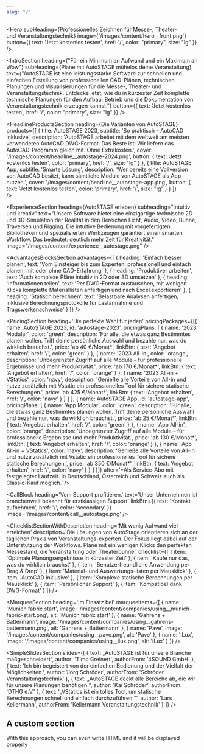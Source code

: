 ```yaml
---
slug: "/"
---
```


<Hero 
    subHeading={<span>Professionelles Zeichnen für Messe-, Theater-<br/>und Veranstaltungstechnik</span>} 
    image={'/images/content/hero__front.png'} 
    button={{ 
        text: 'Jetzt kostenlos testen',
        href: '/',
        color: "primary",
        size: "lg"
    }}
/>

<IntroSection
    heading={"Für ein Minimum an Aufwand und ein Maximum an Wow"} 
    subHeading={<span>Plane mit <span class="text-black">Auto</span><span class="italic text-brand">STAGE</span> mühelos deine Veranstaltung</span>} 
    text={"AutoSTAGE ist eine leistungsstarke Software zur schnellen und einfachen Erstellung von professionellen CAD-Plänen, technischen Planungen und Visualisierungen für die Messe-, Theater- und Veranstaltungstechnik. Entdecke jetzt, wie du in kürzester Zeit komplette technische Planungen für den Aufbau, Betrieb und die Dokumentation von Veranstaltungstechnik erzeugen kannst."} 
    button={{ 
        text: 'Jetzt kostenlos testen',
        href: '/',
        color: "primary",
        size: "lg"
    }}
/>

<HeadlineProductsSection 
    heading={<span>Die Varianten von <span class="text-deepblue">Auto</span><span class="italic text-brand">STAGE</span></span>} 
    products={[
    {
        title: <span>Auto<span class="italic text-brand">STAGE</span> <span class="italic font-light">2023</span></span>,
        subtitle: 'So praktisch – AutoCAD inklusive',
        description: 'AutoSTAGE arbeitet mit dem weltweit am meisten verwendeten AutoCAD DWG-Format. Das Beste ist: Wir liefern das AutoCAD-Programm gleich mit. Ohne Extrakosten.',
        cover: '/images/content/headline__autostage-2024.png',
        button: {
            text: 'Jetzt kostenlos testen',
            color:  'primary',
            href: '/',
            size: "lg"
        }
    },
    {
        title: <span>Auto<span class="italic text-brand">STAGE</span> <span class="italic font-light">App</span></span>,
        subtitle: 'Smarte Lösung',
        description: 'Wer bereits eine Vollversion von AutoCAD besitzt, kann sämtliche Module von AutoSTAGE als App nutzen.',
        cover: '/images/content/headline__autostage-app.png',
        button: {
            text: 'Jetzt kostenlos testen',
            color:  'primary',
            href: '/',
            size: "lg"
        }
    }
]}    
/>

<ExperienceSection
    heading={<span><span class="text-deepblue">Auto</span><span class="italic text-brand pr-2">STAGE</span>  erleben</span>}
    subheading="Intuitiv und kreativ"
    text="Unsere Software bietet eine einzigartige technische 2D- und 3D-Simulation der Realität in den Bereichen Licht, Audio, Video, Bühne, Traversen und Rigging. Die intuitive Bedienung mit vorgefertigten Bibliotheken und spezialisierten Werkzeugen garantiert einen smarten Workflow. Das bedeutet: deutlich mehr Zeit für Kreativität."
    image="/images/content/experience__autostage.png"
/>

<AdvantagesBlocksSection
    advantages={[
        {
            heading: 'Einfach besser planen',
            text: 'Vom Einsteiger bis zum Experten: professionell und einfach planen, mit oder ohne CAD-Erfahrung'
        },
        {
            heading: 'Produktiver arbeiten',
            text: 'Auch komplexe Pläne intuitiv in 2D oder 3D umsetzen'
        },
        {
            heading: 'Informationen teilen',
            text: 'Per DWG-Format austauschen, mit wenigen Klicks komplette Materiallisten anfertigen und nach Excel exportieren'
        },
        {
            heading: 'Statisch berechnen',
            text: 'Belastbare Analysen anfertigen, inklusive Berechnungsprotokolle für Lastannahme und Tragswerksnachweise'
        }
    ]}
/>

<PricingSection
          heading='Die perfekte Wahl für jeden'
          pricingPackages={[{
            name: <span>Auto<span class="italic text-brand">STAGE</span> <span class="italic font-light">2023</span></span>,
            id: 'autostage-2023',
            pricingPlans: [
                {
                    name: '2023 Modular',
                    color: 'green',
                    description: 'Für alle, die etwas ganz Bestimmtes planen wollen. Triff deine persönliche Auswahl und bezahle nur, was du wirklich brauchst.',
                    price: 'ab 40 €/Monat*',
                    linkBtn: {
                        text: 'Angebot erhalten',
                        href: '/',
                        color: 'green'
                    }
                },
                {
                    name: '2023 All-in',
                    color: 'orange',
                    description: 'Unbegrenzter Zugriff auf alle Module – für professionelle Ergebnisse und mehr Produktivität.',
                    price: 'ab 170 €/Monat*',
                    linkBtn: {
                        text: 'Angebot erhalten',
                        href: '/',
                        color: 'orange'
                    }
                },
                {
                    name: '2023 All-in + VStatics',
                    color: 'navy',
                    description: 'Genieße alle Vorteile von All-in und nutze zusätzlich mit Vstatic ein professionelles Tool für sichere statische Berechungen.',
                    price: 'ab 425 €/Monat*',
                    linkBtn: {
                        text: 'Angebot erhalten',
                        href: '/',
                        color: 'navy'
                    }
                }
              ]
          },
            {
                name: <span>Auto<span class="italic text-brand">STAGE</span> <span class="italic font-light">App</span></span>,
                id: 'autostage-app',
                pricingPlans: [
                    {
                        name: 'App Modular',
                        color: 'green',
                        description: 'Für alle, die etwas ganz Bestimmtes planen wollen. Triff deine persönliche Auswahl und bezahle nur, was du wirklich brauchst.',
                        price: 'ab 25 €/Monat*',
                        linkBtn: {
                            text: 'Angebot erhalten',
                            href: '/',
                            color: 'green'
                        }
                    },
                    {
                        name: 'App All-in',
                        color: 'orange',
                        description: 'Unbegrenzter Zugriff auf alle Module – für professionelle Ergebnisse und mehr Produktivität.',
                        price: 'ab 130 €/Monat*',
                        linkBtn: {
                            text: 'Angebot erhalten',
                            href: '/',
                            color: 'orange'
                        }
                    },
                    {
                        name: 'App All-in + VStatics',
                        color: 'navy',
                        description: 'Genieße alle Vorteile von All-in und nutze zusätzlich mit Vstatic ein professionelles Tool für sichere statische Berechungen.',
                        price: 'ab 350 €/Monat*',
                        linkBtn: {
                            text: 'Angebot erhalten',
                            href: '/',
                            color: 'navy'
                        }
                    }
                ]
            }]}
            after='*Als Service-Abo mit festgelegter Laufzeit. In Deutschland, Österreich und Schweiz auch als Classic-Kauf möglich.'
/>

<CallBlock
    heading='Vom Support profitieren.'
    text='Unser Unternehmen ist branchenweit bekannt für erstklassigen Support'
    linkBtn={{
        text: 'Kontakt aufnehmen',
        href: '/',
        color: 'secondary'
    }}
    image='/images/content/call__autostage.png'
/>

<ChecklistSectionWithDescription 
    heading='Mit wenig Aufwand viel erreichen'
    description='Die Lösungen von AutoStage orientieren sich an der täglichen Praxis von Veranstaltungs-experten. Der Fokus liegt dabei auf der Unterstützung der Workflows. Plane mit ein wenigen Klicks den perfekten Messestand, die Veranstaltung oder Theaterbühne.'
    checklist={[
        {
            item: 'Optimale Planungsergebnisse in kürzester Zeit'
        },
        {
            item: 'Kaufe nur das, was du wirklich brauchst'
        },
        {
            item: 'Benutzerfreundliche Anwendung per Drag & Drop'
        },
        {
            item: 'Material- und Auswertungs-listen per Mausklick'
        },
        {
            item: 'AutoCAD inklusive'
        },
        {
            item: 'Komplexe statische Berechnungen per Mausklick'
        },
        {
            item: 'Persönlicher Support'
        },
        {
            item: 'Kompatibel dank DWG-Format'
        }
    ]}
/>

<MarqueeSection
    heading='Im Einsatz bei'
    marqueeItems={[
        {
            name: 'Munich fabric start',
            image: '/images/content/companies/using__munich-fabric-start.png',
            alt: 'Munich fabric start'
        },
        {
            name: 'Gahrens + Battermann',
            image: '/images/content/companies/using__gahrens-battermann.png',
            alt: 'Gahrens + Battermann'
        },
        {
            name: 'Pave',
            image: '/images/content/companies/using__pave.png',
            alt: 'Pave'
        },
        {
            name: 'iLux',
            image: '/images/content/companies/using__ilux.png',
            alt: 'iLux'
        }
    ]}
/>

<SimpleSlidesSection
    slides={[
        {
            text: <span>„<span class="text-deepblue">Auto</span><span class="italic text-brand pr-2">STAGE</span> ist für unsere Branche maßgeschneidert“</span>,
            author: 'Timo Greinert',
            authorFrom: '4SOUND GmbH'
        },
        {
            text: 'Ich bin begeistert von der einfachen Bedienung und der Vielfalt der Möglichkeiten.',
            author: 'Jörg Schröder',
            authorFrom: 'Schröder Veranstaltungstechnik'
         },
        {
            text: <span>„<span class="text-deepblue">Auto</span><span class="italic text-brand pr-2">STAGE</span> deckt alle Bereiche ab, die wir für unsere Planungen benötigen.“</span>,
            author: 'Kai Schröder',
            authorFrom: 'DTHG e.V.'
        },
        {
            text: '„VStatics ist ein tolles Tool, um statische Berechnungen schnell und einfach durchzuführen.“',
            author: 'Lars Kellermann',
            authorFrom: 'Kellermann Veranstaltungstechnik'
        }
    ]}
/>

<div className=" container py-4 bg-primary text-white items-center flex-col text-center">
<h2 className="text-4xl font-bold">A custom section</h2>
<p className="text-lg">With this approach, you can even write HTML and it will be displayed properly</p>
</div>